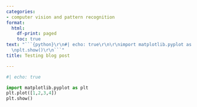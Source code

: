 ```yaml
---
categories:
- computer vision and pattern recognition
format:
  html:
    df-print: paged
    toc: true
text: "```{python}\r\n#| echo: true\r\n\r\nimport matplotlib.pyplot as plt\r\nplt.plot([1,2,3,4])\r\
  \nplt.show()\r\n```"
title: Testing blog post

---
```

```python
#| echo: true

import matplotlib.pyplot as plt
plt.plot([1,2,3,4])
plt.show()
```
